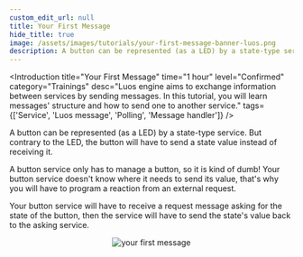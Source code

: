 ```yaml
---
custom_edit_url: null
title: Your First Message
hide_title: true
image: /assets/images/tutorials/your-first-message-banner-luos.png
description: A button can be represented (as a LED) by a state-type service.
---
```




<Introduction
  title="Your First Message"
  time="1 hour"
  level="Confirmed"
  category="Trainings"
  desc="Luos engine aims to exchange information between services by sending messages. In this tutorial, you will learn messages' structure and how to send one to another service."
  tags={['Service', 'Luos message', 'Polling', 'Message handler']}
/>

A button can be represented (as a LED) by a state-type service. But contrary to the LED, the button will have to send a state value instead of receiving it.

A button service only has to manage a button, so it is kind of dumb! Your button service doesn't know where it needs to send its value, that's why you will have to program a reaction from an external request.

Your button service will have to receive a request message asking for the state of the button, then the service will have to send the state's value back to the asking service.

<div align="center">
  <Image
    sources={{
      light: '/assets/images/tutorials/your-first-message/your-first-message-1.png',
      dark: '/assets/images/tutorials/your-first-message/your-first-message-1-dark.png',
    }}
    alt="your first message"
  />
</div>
